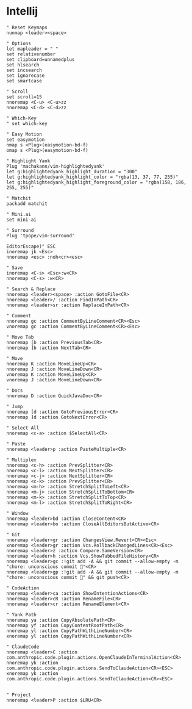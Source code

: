 # Intellij

```shell filename="~/.ideavimrc"
" Reset Keymaps
nunmap <leader><space>

" Options
let mapleader = " "
set relativenumber
set clipboard=unnamedplus
set hlsearch
set incsearch
set ignorecase
set smartcase

" Scroll
set scroll=15
nnoremap <C-u> <C-u>zz
nnoremap <C-d> <C-d>zz

" Which-Key
" set which-key

" Easy Motion
set easymotion
nmap s <Plug>(easymotion-bd-f)
omap s <Plug>(easymotion-bd-f)

" Highlight Yank
Plug 'machakann/vim-highlightedyank'
let g:highlightedyank_highlight_duration = "300"
let g:highlightedyank_highlight_color = "rgba(13, 37, 77, 255)"
let g:highlightedyank_highlight_foreground_color = "rgba(158, 186, 255, 255)"

" Matchit
packadd matchit

" Mini.ai
set mini-ai

" Surround
Plug 'tpope/vim-surround'

EditorEscape)" ESC
inoremap jk <Esc>
nnoremap <esc> :noh<cr><esc>

" Save
inoremap <C-s> <Esc>:w<CR>
nnoremap <C-s> :w<CR>

" Search & Replace
nnoremap <leader><space> :action GotoFile<CR>
nnoremap <leader>/ :action FindInPath<CR>
nnoremap <leader>sr :action ReplaceInPath<CR>

" Comment
nnoremap gc :action CommentByLineComment<CR><Esc>
vnoremap gc :action CommentByLineComment<CR><Esc>

" Move Tab
nnoremap [b :action PreviousTab<CR>
nnoremap ]b :action NextTab<CR>

" Move
nnoremap K :action MoveLineUp<CR>
nnoremap J :action MoveLineDown<CR>
vnoremap K :action MoveLineUp<CR>
vnoremap J :action MoveLineDown<CR>

" Docs
nnoremap D :action QuickJavaDoc<CR>

" Jump
nnoremap [d :action GotoPreviousError<CR>
nnoremap ]d :action GotoNextError<CR>

" Select All
nnoremap <c-a> :action $SelectAll<CR>

" Paste
nnoremap <leader>p :action PasteMultiple<CR>

" Multiplex
nnoremap <c-h> :action PrevSplitter<CR>
nnoremap <c-l> :action NextSplitter<CR>
nnoremap <c-j> :action NextSplitter<CR>
nnoremap <c-k> :action PrevSplitter<CR>
nnoremap <m-h> :action StretchSplitToLeft<CR>
nnoremap <m-j> :action StretchSplitToBottom<CR>
nnoremap <m-k> :action StretchSplitToTop<CR>
nnoremap <m-l> :action StretchSplitToRight<CR>

" Window
nnoremap <leader>bd :action CloseContent<CR>
nnoremap <leader>bo :action CloseAllEditorsButActive<CR>

" Git
nnoremap <leader>gr :action ChangesView.Revert<CR><Esc>
xnoremap <leader>gr :action Vcs.RollbackChangedLines<CR><Esc>
nnoremap <leader>z :action Compare.SameVersion<CR>
nnoremap <leader>h :action Vcs.ShowTabbedFileHistory<CR>
nnoremap <leader>gc :!git add -A && git commit --allow-empty -m "chore: unconscious commit 🐋"<CR>
nnoremap <leader>gp :!git add -A && git commit --allow-empty -m "chore: unconscious commit 🐋" && git push<CR>

" CodeAction
nnoremap <leader>ca :action ShowIntentionActions<CR>
nnoremap <leader>cR :action RenameFile<CR>
nnoremap <leader>cr :action RenameElement<CR>

" Yank Path
nnoremap ya :action CopyAbsolutePath<CR>
nnoremap yf :action CopyContentRootPath<CR>
nnoremap yl :action CopyPathWithLineNumber<CR>
xnoremap yl :action CopyPathWithLineNumber<CR>

" ClaudeCode
nnoremap <leader>C :action com.anthropic.code.plugin.actions.OpenClaudeInTerminalAction<CR>
nnoremap yk :action com.anthropic.code.plugin.actions.SendToClaudeAction<CR><ESC>
xnoremap yk :action com.anthropic.code.plugin.actions.SendToClaudeAction<CR><ESC>


" Project
nnoremap <leader>P :action $LRU<CR>
```
